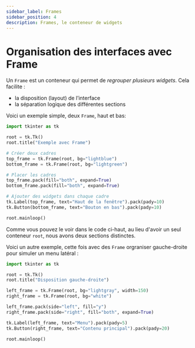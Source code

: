 ```yaml
---
sidebar_label: Frames
sidebar_position: 4
description: Frames, le conteneur de widgets
---
```


# Organisation des interfaces avec Frame

Un `Frame` est un conteneur qui permet de *regrouper plusieurs widgets*. Cela facilite :

- la disposition (layout) de l’interface
- la séparation logique des différentes sections

Voici un exemple simple, deux `Frame`, haut et bas:

```python
import tkinter as tk

root = tk.Tk()
root.title("Exemple avec Frame")

# Créer deux cadres
top_frame = tk.Frame(root, bg="lightblue")
bottom_frame = tk.Frame(root, bg="lightgreen")

# Placer les cadres
top_frame.pack(fill="both", expand=True)
bottom_frame.pack(fill="both", expand=True)

# Ajouter des widgets dans chaque cadre
tk.Label(top_frame, text="Haut de la fenêtre").pack(pady=10)
tk.Button(bottom_frame, text="Bouton en bas").pack(pady=10)

root.mainloop()
```

Comme vous pouvez le voir dans le code ci-haut, au lieu d'avoir un seul
conteneur `root`, nous avons deux sections distinctes.

Voici un autre exemple, cette fois avec des `Frame` orgraniser gauche-droite
pour simuler un menu latéral :

```python
import tkinter as tk

root = tk.Tk()
root.title("Disposition gauche-droite")

left_frame = tk.Frame(root, bg="lightgray", width=150)
right_frame = tk.Frame(root, bg="white")

left_frame.pack(side="left", fill="y")
right_frame.pack(side="right", fill="both", expand=True)

tk.Label(left_frame, text="Menu").pack(pady=5)
tk.Button(right_frame, text="Contenu principal").pack(pady=20)

root.mainloop()
```

